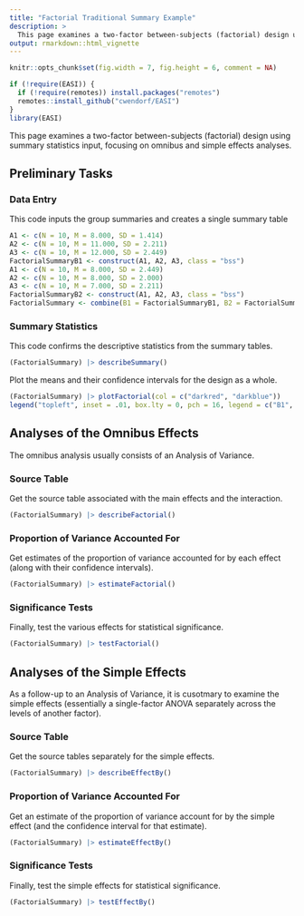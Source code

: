 ```yaml
---
title: "Factorial Traditional Summary Example"
description: >
  This page examines a two-factor between-subjects (factorial) design using summary statistics input, focusing on omnibus and simple effects analyses.
output: rmarkdown::html_vignette
---
```


```r
knitr::opts_chunk$set(fig.width = 7, fig.height = 6, comment = NA)
```

```r
if (!require(EASI)) {
  if (!require(remotes)) install.packages("remotes")
  remotes::install_github("cwendorf/EASI")
}
library(EASI)
```

This page examines a two-factor between-subjects (factorial) design using summary statistics input, focusing on omnibus and simple effects analyses.

## Preliminary Tasks

### Data Entry

This code inputs the group summaries and creates a single summary table
```r
A1 <- c(N = 10, M = 8.000, SD = 1.414)
A2 <- c(N = 10, M = 11.000, SD = 2.211)
A3 <- c(N = 10, M = 12.000, SD = 2.449)
FactorialSummaryB1 <- construct(A1, A2, A3, class = "bss")
A1 <- c(N = 10, M = 8.000, SD = 2.449)
A2 <- c(N = 10, M = 8.000, SD = 2.000)
A3 <- c(N = 10, M = 7.000, SD = 2.211)
FactorialSummaryB2 <- construct(A1, A2, A3, class = "bss")
FactorialSummary <- combine(B1 = FactorialSummaryB1, B2 = FactorialSummaryB2, class = "bss")
```

### Summary Statistics

This code confirms the descriptive statistics from the summary tables.
```r
(FactorialSummary) |> describeSummary()
```

Plot the means and their confidence intervals for the design as a whole.
```r
(FactorialSummary) |> plotFactorial(col = c("darkred", "darkblue"))
legend("topleft", inset = .01, box.lty = 0, pch = 16, legend = c("B1", "B2"), col = c("darkred", "darkblue"))
```

## Analyses of the Omnibus Effects

The omnibus analysis usually consists of an Analysis of Variance.

### Source Table

Get the source table associated with the main effects and the interaction.
```r
(FactorialSummary) |> describeFactorial()
```

### Proportion of Variance Accounted For

Get estimates of the proportion of variance accounted for by each effect (along with their confidence intervals).
```r
(FactorialSummary) |> estimateFactorial()
```

### Significance Tests

Finally, test the various effects for statistical significance.
```r
(FactorialSummary) |> testFactorial()
```

## Analyses of the Simple Effects

As a follow-up to an Analysis of Variance, it is cusotmary to examine the simple effects (essentially a single-factor ANOVA separately across the levels of another factor).

### Source Table

Get the source tables separately for the simple effects.
```r
(FactorialSummary) |> describeEffectBy()
```

### Proportion of Variance Accounted For

Get an estimate of the proportion of variance account for by the simple effect (and the confidence interval for that estimate).
```r
(FactorialSummary) |> estimateEffectBy()
```

### Significance Tests

Finally, test the simple effects for statistical significance.
```r
(FactorialSummary) |> testEffectBy()
```
